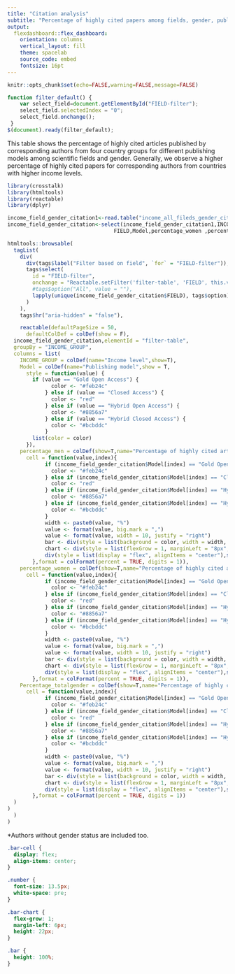 ```yaml
---
title: "Citation analysis"
subtitle: "Percentage of highly cited papers among fields, gender, publishing model and country (grouped by their income level) of corresponding authors"
output:
  flexdashboard::flex_dashboard:
    orientation: columns
    vertical_layout: fill
    theme: spacelab
    source_code: embed
    fontsize: 16pt
---
```


```r
knitr::opts_chunk$set(echo=FALSE,warning=FALSE,message=FALSE)
```

```js
function filter_default() {
    var select_field=document.getElementById("FIELD-filter");
    select_field.selectedIndex = "0";
    select_field.onchange();
 }
$(document).ready(filter_default);
```

This table shows the percentage of highly cited articles published by corresponding authors from four country groups for different publishing models among scientific fields and gender. Generally, we observe a higher percentage of highly cited papers for corresponding authors from countries with higher income levels.

```r
library(crosstalk)
library(htmltools)
library(reactable)
library(dplyr)

income_field_gender_citation1<-read.table("income_all_fileds_gender_citation.csv",header=TRUE,sep=",",quote="\r",dec = ".")
income_field_gender_citation<-select(income_field_gender_citation1,INCOME_GROUP,
                                  FIELD,Model,percentage_women ,percentage_men ,percentage_nogender,Percentage_totalgender)

htmltools::browsable(
  tagList(
    div(
      div(tags$label("Filter based on field", `for` = "FIELD-filter")),
      tags$select(
        id = "FIELD-filter",
        onchange = "Reactable.setFilter('filter-table', 'FIELD', this.value)",
        #tags$option("All", value = ""),
        lapply(unique(income_field_gender_citation$FIELD), tags$option)
      )
    ),
    tags$hr("aria-hidden" = "false"),

    reactable(defaultPageSize = 50,
      defaultColDef = colDef(show = F),
  income_field_gender_citation,elementId = "filter-table",
  groupBy = "INCOME_GROUP",
  columns = list(
    INCOME_GROUP = colDef(name="Income level",show=T),
    Model = colDef(name="Publishing model",show = T,
      style = function(value) {
        if (value == "Gold Open Access") {
              color <- "#feb24c"
            } else if (value == "Closed Access") {
              color <- "red"
            } else if (value == "Hybrid Open Access") {
              color <- "#8856a7"
            } else if (value == "Hybrid Closed Access") {
              color <- "#bcbddc"
            }
        list(color = color)
      }),
    percentage_men = colDef(show=T,name="Percentage of highly cited articles among men",
      cell = function(value,index){
            if (income_field_gender_citation$Model[index] == "Gold Open Access") {
              color <- "#feb24c"
            } else if (income_field_gender_citation$Model[index] == "Closed Access") {
              color <- "red"
            } else if (income_field_gender_citation$Model[index] == "Hybrid Open Access") {
              color <- "#8856a7"
            } else if (income_field_gender_citation$Model[index] == "Hybrid Closed Access") {
              color <- "#bcbddc"
            }
            width <- paste0(value, "%")
            value <- format(value, big.mark = ",")
            value <- format(value, width = 10, justify = "right")
            bar <- div(style = list(background = color, width = width, height = "16px"))
            chart <- div(style = list(flexGrow = 1, marginLeft = "8px", background = "#e1e1e1"), bar)
            div(style = list(display = "flex", alignItems = "center"),span(class = "number", width), chart)
        },format = colFormat(percent = TRUE, digits = 1)),
    percentage_women = colDef(show=T,name="Percentage of highly cited articles among women",
      cell = function(value,index){
            if (income_field_gender_citation$Model[index] == "Gold Open Access") {
              color <- "#feb24c"
            } else if (income_field_gender_citation$Model[index] == "Closed Access") {
              color <- "red"
            } else if (income_field_gender_citation$Model[index] == "Hybrid Open Access") {
              color <- "#8856a7"
            } else if (income_field_gender_citation$Model[index] == "Hybrid Closed Access") {
              color <- "#bcbddc"
            }
            width <- paste0(value, "%")
            value <- format(value, big.mark = ",")
            value <- format(value, width = 10, justify = "right")
            bar <- div(style = list(background = color, width = width, height = "16px"))
            chart <- div(style = list(flexGrow = 1, marginLeft = "8px", background = "#e1e1e1"), bar)
            div(style = list(display = "flex", alignItems = "center"),span(class = "number", width), chart)
        },format = colFormat(percent = TRUE, digits = 1)),
    Percentage_totalgender = colDef(show=T,name="Percentage of highly cited articles among all researchers*",
      cell = function(value,index){
            if (income_field_gender_citation$Model[index] == "Gold Open Access") {
              color <- "#feb24c"
            } else if (income_field_gender_citation$Model[index] == "Closed Access") {
              color <- "red"
            } else if (income_field_gender_citation$Model[index] == "Hybrid Open Access") {
              color <- "#8856a7"
            } else if (income_field_gender_citation$Model[index] == "Hybrid Closed Access") {
              color <- "#bcbddc"
            }
            width <- paste0(value, "%")
            value <- format(value, big.mark = ",")
            value <- format(value, width = 10, justify = "right")
            bar <- div(style = list(background = color, width = width, height = "16px"))
            chart <- div(style = list(flexGrow = 1, marginLeft = "8px", background = "#e1e1e1"), bar)
            div(style = list(display = "flex", alignItems = "center"),span(class = "number", width), chart)
        },format = colFormat(percent = TRUE, digits = 1))
  )
)
  )
)
```

\*Authors without gender status are included too.

```css
.bar-cell {
  display: flex;
  align-items: center;
}

.number {
  font-size: 13.5px;
  white-space: pre;
}

.bar-chart {
  flex-grow: 1;
  margin-left: 6px;
  height: 22px;
}

.bar {
  height: 100%;
}
```
